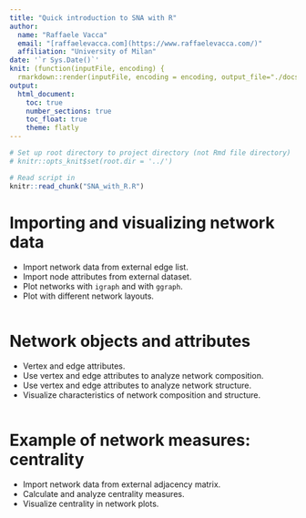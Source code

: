 ```yaml
---
title: "Quick introduction to SNA with R"
author: 
  name: "Raffaele Vacca"
  email: "[raffaelevacca.com](https://www.raffaelevacca.com/)"
  affiliation: "University of Milan"
date: '`r Sys.Date()`'
knit: (function(inputFile, encoding) {
  rmarkdown::render(inputFile, encoding = encoding, output_file="./docs/index.html") })
output: 
  html_document:
    toc: true
    number_sections: true
    toc_float: true
    theme: flatly
---
```


```r
# Set up root directory to project directory (not Rmd file directory)
# knitr::opts_knit$set(root.dir = '../')
```

```r
# Read script in
knitr::read_chunk("SNA_with_R.R")
```

# Importing and visualizing network data

* Import network data from external edge list.
* Import node attributes from external dataset.
* Plot networks with `igraph` and with `ggraph`.
* Plot with different network layouts.

```r
```

# Network objects and attributes 

* Vertex and edge attributes.
* Use vertex and edge attributes to analyze network composition.
* Use vertex and edge attributes to analyze network structure.
* Visualize characteristics of network composition and structure.

```r
```

# Example of network measures: centrality

* Import network data from external adjacency matrix.
* Calculate and analyze centrality measures.
* Visualize centrality in network plots.

```r
```
